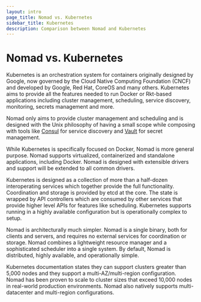 ```yaml
---
layout: intro
page_title: Nomad vs. Kubernetes
sidebar_title: Kubernetes
description: Comparison between Nomad and Kubernetes
---
```


# Nomad vs. Kubernetes

Kubernetes is an orchestration system for containers originally designed by Google, now governed by the Cloud Native
Computing Foundation (CNCF) and developed by Google, Red Hat, CoreOS and many others. Kubernetes aims to provide all the features needed to run Docker or Rkt-based applications including cluster management,
scheduling, service discovery, monitoring, secrets management and more.

Nomad only aims to provide cluster management and scheduling and is designed
with the Unix philosophy of having a small scope while composing with tools like [Consul](https://www.consul.io)
for service discovery and [Vault](https://www.vaultproject.io) for secret management.

While Kubernetes is specifically focused on Docker, Nomad is more general purpose.
Nomad supports virtualized, containerized and standalone applications, including Docker.
Nomad is designed with extensible drivers and support will be extended to all
common drivers.

Kubernetes is designed as a collection of more than a half-dozen interoperating
services which together provide the full functionality. Coordination and
storage is provided by etcd at the core. The state is wrapped by API controllers
which are consumed by other services that provide higher level APIs for features
like scheduling. Kubernetes supports running in a highly available
configuration but is operationally complex to setup.

Nomad is architecturally much simpler. Nomad is a single binary, both for clients
and servers, and requires no external services for coordination or storage.
Nomad combines a lightweight resource manager and a sophisticated scheduler
into a single system. By default, Nomad is distributed, highly available,
and operationally simple.

Kubernetes documentation states they can support clusters greater than 5,000 nodes
and they support a multi-AZ/multi-region configuration. Nomad has been proven to scale
to cluster sizes that exceed 10,000 nodes in real-world production environments. Nomad
also natively supports multi-datacenter and multi-region configurations.
